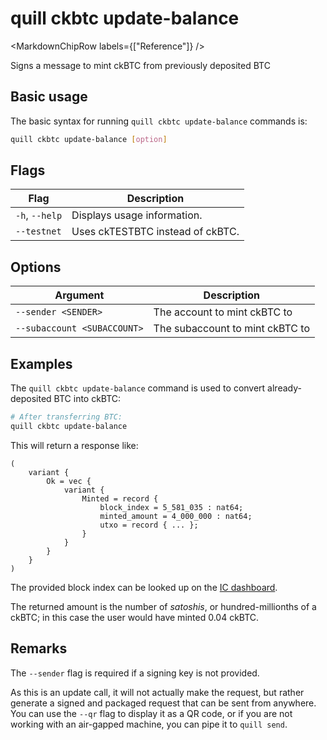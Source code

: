 
# quill ckbtc update-balance

<MarkdownChipRow labels={["Reference"]} />

Signs a message to mint ckBTC from previously deposited BTC

## Basic usage

The basic syntax for running `quill ckbtc update-balance` commands is:

```bash
quill ckbtc update-balance [option]
```

## Flags

| Flag           | Description                      |
|----------------|----------------------------------|
| `-h`, `--help` | Displays usage information.      |
| `--testnet`    | Uses ckTESTBTC instead of ckBTC. |

## Options

| Argument                    | Description                     |
|-----------------------------|---------------------------------|
| `--sender <SENDER>`         | The account to mint ckBTC to    |
| `--subaccount <SUBACCOUNT>` | The subaccount to mint ckBTC to |

## Examples

The `quill ckbtc update-balance` command is used to convert already-deposited BTC into ckBTC:

```sh
# After transferring BTC:
quill ckbtc update-balance
```

This will return a response like:

```candid
(
    variant {
        Ok = vec {
            variant {
                Minted = record {
                    block_index = 5_581_035 : nat64;
                    minted_amount = 4_000_000 : nat64;
                    utxo = record { ... };
                }
            }
        }
    }
)
```

The provided block index can be looked up on the [IC dashboard].

The returned amount is the number of *satoshis*, or hundred-millionths of a ckBTC; in this case the user would have minted 0.04 ckBTC.

## Remarks

The `--sender` flag is required if a signing key is not provided.

As this is an update call, it will not actually make the request, but rather generate a signed and packaged request that can be sent from anywhere. You can use the `--qr` flag to display it as a QR code, or if you are not working with an air-gapped machine, you can pipe it to `quill send`.

[IC dashboard]: https://dashboard.internetcomputer.org/bitcoin/transactions
